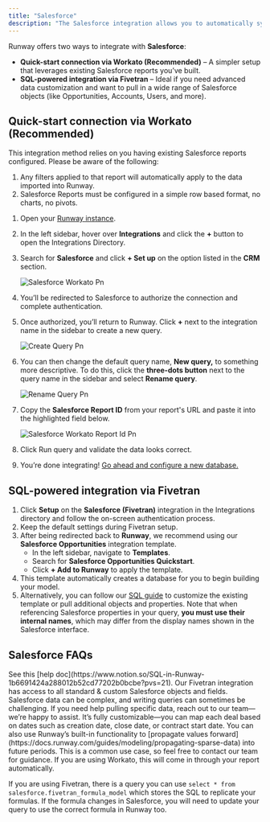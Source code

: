 ```yaml
---
title: "Salesforce"
description: "The Salesforce integration allows you to automatically sync your deals and revenue data into Runway."
---
```


Runway offers two ways to integrate with **Salesforce**:

- **Quick-start connection via Workato (Recommended)** – A simpler setup that leverages existing Salesforce reports you’ve built.
- **SQL-powered integration via Fivetran** – Ideal if you need advanced data customization and want to pull in a wide range of Salesforce objects (like Opportunities, Accounts, Users, and more).

## Quick-start connection via Workato (Recommended)

<Info>
  This integration method relies on you having existing Salesforce reports configured. Please be aware of the following:

  1. Any filters applied to that report will automatically apply to the data imported into Runway.
  2. Salesforce Reports must be configured in a simple row based format, no charts, no pivots.
</Info>

1. Open your [Runway instance](https://app.runway.com/).
2. In the left sidebar, hover over **Integrations** and click the **\+** button to open the Integrations Directory.
3. Search for **Salesforce** and click **\+ Set up** on the option listed in the **CRM** section.

   ![Salesforce Workato Pn](/images/integrations/salesforce-workato.png)
4. You’ll be redirected to Salesforce to authorize the connection and complete authentication.
5. Once authorized, you’ll return to Runway. Click **\+** next to the integration name in the sidebar to create a new query.

   ![Create Query Pn](/images/integrations/hubspot/create-query.png)
6. You can then change the default query name, **New query,** to something more descriptive. To do this, click the **three-dots button** next to the query name in the sidebar and select **Rename query**.

   ![Rename Query Pn](/images/integrations/hubspot/rename-query.png)
7. Copy the **Salesforce Report ID** from your report's URL and paste it into the highlighted field below.

   ![Salesforce Workato Report Id Pn](/images/integrations/salesforce-workato-report-id.png)
8. Click Run query and validate the data looks correct.
9. You’re done integrating\! [Go ahead and configure a new database.](https://docs.runway.com/concepts/databases/databases-basics)

## **SQL-powered integration via Fivetran**

1. Click **Setup** on the **Salesforce (Fivetran)** integration in the Integrations directory and follow the on-screen authentication process.
2. Keep the default settings during Fivetran setup.
3. After being redirected back to **Runway**, we recommend using our **Salesforce Opportunities** integration template.
   - In the left sidebar, navigate to **Templates**.
   - Search for **Salesforce Opportunities Quickstart**.
   - Click **\+ Add to Runway** to apply the template.
4. This template automatically creates a database for you to begin building your model.
5. Alternatively, you can follow our [SQL guide](https://www.notion.so/Writing-SQL-in-Runway-1b6691424a288012b52cd77202b0bcbe?pvs=21) to customize the existing template or pull additional objects and properties. Note that when referencing Salesforce properties in your query, **you must use their internal names**, which may differ from the display names shown in the Salesforce interface.

## Salesforce FAQs

<Accordion title="How do I write SQL in Runway?">
  See this [help doc](https://www.notion.so/SQL-in-Runway-1b6691424a288012b52cd77202b0bcbe?pvs=21).
</Accordion>

<Accordion title="What objects does Runway have access to?" icon="sparkles">
  Our Fivetran integration has access to all standard & custom Salesforce objects and fields. Salesforce data can be complex, and writing queries can sometimes be challenging. If you need help pulling specific data, reach out to our team—we’re happy to assist.
</Accordion>

<Accordion title="How does a deal land in a time series?" icon="sparkles">
  It’s fully customizable—you can map each deal based on dates such as creation date, close date, or contract start date. You can also use Runway’s built-in functionality to [propagate values forward](https://docs.runway.com/guides/modeling/propagating-sparse-data) into future periods. This is a common use case, so feel free to contact our team for guidance.
</Accordion>

<Accordion title="How do I pull in a calculated/formula field?">
  If you are using Workato, this will come in through your report automatically.

  If you are using Fivetran, there is a query you can use `select * from salesforce.fivetran_formula_model` which stores the SQL to replicate your formulas. If the formula changes in Salesforce, you will need to update your query to use the correct formula in Runway too.
</Accordion>